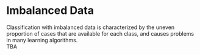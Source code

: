 
# Imbalanced Data

Classification with imbalanced data is characterized by the uneven proportion of cases that are available for each class, and causes problems in many learning algorithms.  
TBA